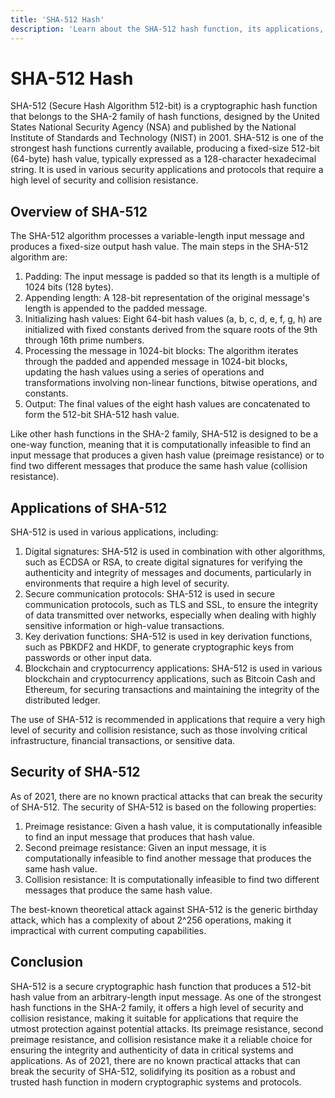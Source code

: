 ```yaml
---
title: 'SHA-512 Hash'
description: 'Learn about the SHA-512 hash function, its applications, and its security'
---
```


# SHA-512 Hash

SHA-512 (Secure Hash Algorithm 512-bit) is a cryptographic hash function that belongs to the SHA-2 family of hash functions, designed by the United States National Security Agency (NSA) and published by the National Institute of Standards and Technology (NIST) in 2001. SHA-512 is one of the strongest hash functions currently available, producing a fixed-size 512-bit (64-byte) hash value, typically expressed as a 128-character hexadecimal string. It is used in various security applications and protocols that require a high level of security and collision resistance.

## Overview of SHA-512

The SHA-512 algorithm processes a variable-length input message and produces a fixed-size output hash value. The main steps in the SHA-512 algorithm are:

1. Padding: The input message is padded so that its length is a multiple of 1024 bits (128 bytes).
2. Appending length: A 128-bit representation of the original message's length is appended to the padded message.
3. Initializing hash values: Eight 64-bit hash values (a, b, c, d, e, f, g, h) are initialized with fixed constants derived from the square roots of the 9th through 16th prime numbers.
4. Processing the message in 1024-bit blocks: The algorithm iterates through the padded and appended message in 1024-bit blocks, updating the hash values using a series of operations and transformations involving non-linear functions, bitwise operations, and constants.
5. Output: The final values of the eight hash values are concatenated to form the 512-bit SHA-512 hash value.

Like other hash functions in the SHA-2 family, SHA-512 is designed to be a one-way function, meaning that it is computationally infeasible to find an input message that produces a given hash value (preimage resistance) or to find two different messages that produce the same hash value (collision resistance).

## Applications of SHA-512

SHA-512 is used in various applications, including:

1. Digital signatures: SHA-512 is used in combination with other algorithms, such as ECDSA or RSA, to create digital signatures for verifying the authenticity and integrity of messages and documents, particularly in environments that require a high level of security.
2. Secure communication protocols: SHA-512 is used in secure communication protocols, such as TLS and SSL, to ensure the integrity of data transmitted over networks, especially when dealing with highly sensitive information or high-value transactions.
3. Key derivation functions: SHA-512 is used in key derivation functions, such as PBKDF2 and HKDF, to generate cryptographic keys from passwords or other input data.
4. Blockchain and cryptocurrency applications: SHA-512 is used in various blockchain and cryptocurrency applications, such as Bitcoin Cash and Ethereum, for securing transactions and maintaining the integrity of the distributed ledger.

The use of SHA-512 is recommended in applications that require a very high level of security and collision resistance, such as those involving critical infrastructure, financial transactions, or sensitive data.

## Security of SHA-512

As of 2021, there are no known practical attacks that can break the security of SHA-512. The security of SHA-512 is based on the following properties:

1. Preimage resistance: Given a hash value, it is computationally infeasible to find an input message that produces that hash value.
2. Second preimage resistance: Given an input message, it is computationally infeasible to find another message that produces the same hash value.
3. Collision resistance: It is computationally infeasible to find two different messages that produce the same hash value.

The best-known theoretical attack against SHA-512 is the generic birthday attack, which has a complexity of about 2^256 operations, making it impractical with current computing capabilities.

## Conclusion

SHA-512 is a secure cryptographic hash function that produces a 512-bit hash value from an arbitrary-length input message. As one of the strongest hash functions in the SHA-2 family, it offers a high level of security and collision resistance, making it suitable for applications that require the utmost protection against potential attacks. Its preimage resistance, second preimage resistance, and collision resistance make it a reliable choice for ensuring the integrity and authenticity of data in critical systems and applications. As of 2021, there are no known practical attacks that can break the security of SHA-512, solidifying its position as a robust and trusted hash function in modern cryptographic systems and protocols.